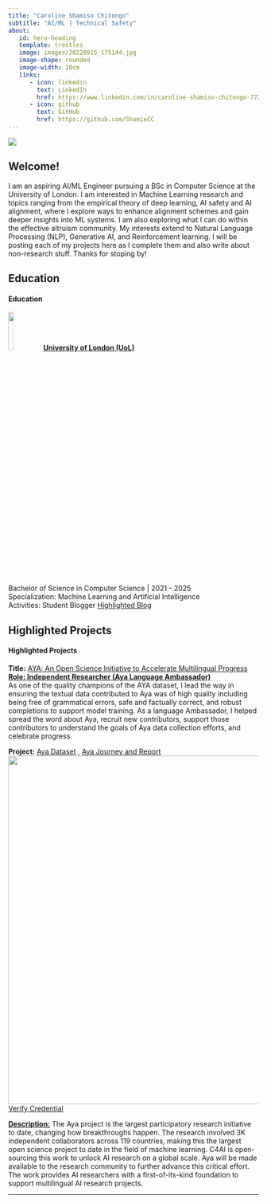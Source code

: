 ```yaml
---
title: "Caroline Shamiso Chitongo"
subtitle: "AI/ML | Technical Safety"
about: 
   id: hero-heading
   template: trestles
   image: images/20220915_175144.jpg
   image-shape: rounded
   image-width: 10cm
   links: 
      - icon: linkedin
        text: LinkedIn
        href: https://www.linkedin.com/in/caroline-shamiso-chitongo-7724381a8/
      - icon: github
        text: GitHub
        href: https://github.com/ShamieCC
---
```


![](images/aigov)

::: panel-tabset
## Welcome!


I am an aspiring AI/ML Engineer pursuing a BSc in Computer Science at the University of London. I am interested in Machine Learning research and topics ranging from the empirical theory of deep learning, AI safety and AI alignment, where I explore ways to enhance alignment schemes and gain deeper insights into ML systems. I am also exploring what I can do within the effective altruism community. My interests extend to Natural Language Processing (NLP), Generative AI,  and Reinforcement learning. 
I will be posting each of my projects here as I complete them and also write about non-research stuff.
Thanks for stoping by!  

## Education

<h4>Education</h4>

<h7><b><u> ![](images/uol.png){width="14%"}[University of London (UoL)](https://www.london.ac.uk/study/courses/undergraduate/bsc-computer-science)</b></u></h7><br>Bachelor of Science in Computer Science \| 2021 - 2025 <br> Specialization: Machine Learning and Artificial Intelligence <br>
Activities: Student Blogger [Highlighted Blog](https://www.london.ac.uk/news-events/student-blog/reflecting-experience-university-london-student-voice-group-member) </br>



## Highlighted Projects

<h4>Highlighted Projects</h4>

<b>Title:</b> [AYA: An Open Science Initiative to Accelerate Multilingual Progress](https://cohere.com/research/aya)<br> <b><u>Role: Independent Researcher (Aya Language Ambassador)</u></b> <br>As one of the quality champions of the AYA dataset, I lead the way in ensuring the textual data contributed to Aya was of high quality including being free of grammatical errors, safe and
factually correct, and robust completions to support model training. As a language Ambassador, I helped spread the word about Aya, recruit new contributors, support those contributors to understand
the goals of Aya data collection efforts, and celebrate progress.

<b>Project:</b> [Aya Dataset](https://cohere.com/research/papers/aya-dataset-paper-2024-02-13) ,  [Aya Journey and Report](https://cohere.com/research/aya/aya-at-a-glance.pdf) ![](images/Ayac){width="700"}
[Verify Credential](https://credsverse.com/credentials/932e7f99-38cd-43a8-894c-19a8ccceec68?preview=1)

<U><b>Description:</b></U>
The Aya project is the largest participatory research initiative to date, changing how breakthroughs happen. The research involved 3K independent collaborators across 119 countries, making this the largest open science project to date in the field of machine learning. 
C4AI is open-sourcing this work to unlock AI research on a global scale. Aya will be made available to the research community to further advance this critical effort. The work provides AI researchers with a first-of-its-kind foundation to support multilingual AI research projects. 



:::

------------------------------------------------------------------------
